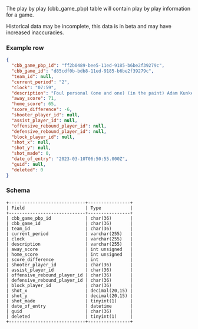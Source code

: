 The play by play (cbb_game_pbp) table will contain play by play information for a game.

Historical data may be incomplete, this data is in beta and may have increased inaccuracies.

### Example row
```json
{
  "cbb_game_pbp_id": "ff2b0489-bee5-11ed-9185-b6be2f39279c",
  "cbb_game_id": "d85cdf0b-bdb8-11ed-9185-b6be2f39279c",
  "team_id": null,
  "current_period": "2",
  "clock": "07:59",
  "description": "Foul personal (one and one) (in the paint) Adam Kunkel(Xavier), foul on Da'Sean Nelson(DePaul)",
  "away_score": 71,
  "home_score": 65,
  "score_difference": -6,
  "shooter_player_id": null,
  "assist_player_id": null,
  "offensive_rebound_player_id": null,
  "defensive_rebound_player_id": null,
  "block_player_id": null,
  "shot_x": null,
  "shot_y": null,
  "shot_made": 0,
  "date_of_entry": "2023-03-10T06:50:55.000Z",
  "guid": null,
  "deleted": 0
}
```

### Schema
```console
+-----------------------------+----------------+
| Field                       | Type           |
+-----------------------------+----------------+
| cbb_game_pbp_id             | char(36)       |
| cbb_game_id                 | char(36)       |
| team_id                     | char(36)       |
| current_period              | varchar(255)   |
| clock                       | varchar(255)   |
| description                 | varchar(255)   |
| away_score                  | int unsigned   |
| home_score                  | int unsigned   |
| score_difference            | int            |
| shooter_player_id           | char(36)       |
| assist_player_id            | char(36)       |
| offensive_rebound_player_id | char(36)       |
| defensive_rebound_player_id | char(36)       |
| block_player_id             | char(36)       |
| shot_x                      | decimal(20,15) |
| shot_y                      | decimal(20,15) |
| shot_made                   | tinyint(1)     |
| date_of_entry               | datetime       |
| guid                        | char(36)       |
| deleted                     | tinyint(1)     |
+-----------------------------+----------------+
```
